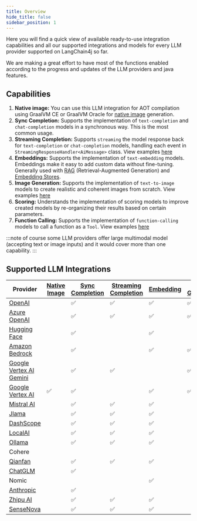 ```yaml
---
title: Overview
hide_title: false
sidebar_position: 1
---
```


Here you will find a quick view of available ready-to-use integration capabilities and all our supported integrations and models for every LLM provider supported on LangChain4j so far.

We are making a great effort to have most of the functions enabled according to the progress and updates of the LLM providers and java features.

## Capabilities
1. **Native image:** You can use this LLM integration for AOT compilation using GraalVM CE or GraalVM Oracle for [native image](https://www.graalvm.org/latest/reference-manual/native-image/) generation.
2. **Sync Completion:** Supports the implementation of `text-completion` and `chat-completion` models in a synchronous way. This is the most common usage.
3. **Streaming Completion:** Supports `streaming` the model response back for `text-completion` or `chat-completion` models, handling each event in `StreamingResponseHandler<AiMessage>` class. View examples [here](/tutorials/response-streaming)
4. **Embeddings:** Supports the implementation of `text-embedding` models. Embeddings make it easy to add custom data without fine-tuning. Generally used with [RAG](/tutorials/rag) (Retrieval-Augmented Generation) and [Embedding Stores](/category/embedding-stores).
5. **Image Generation:** Supports the implementation of `text-to-image` models to create realistic and coherent images from scratch. View examples [here](/tutorials/image-models)
6. **Scoring:** Understands the implementation of scoring models to improve created models by re-organizing their results based on certain parameters.
7. **Function Calling:** Supports the implementation of `function-calling` models to call a function as a `Tool`. View examples [here](/tutorials/tools)

:::note
of course some LLM providers offer large multimodal model (accepting text or image inputs) and it would cover more than one capability.
:::

## Supported LLM Integrations
| Provider                            | [Native Image](/category/code-execution-engines)  | [Sync Completion](/category/language-models) | [Streaming Completion](/tutorials/response-streaming) | [Embedding](/category/embedding-models) | [Image Generation](/category/image-models) | [Scoring](https://docs.langchain4j.dev/category/scoring-models) | [Function Calling](/tutorials/tools)
|--------------------------------------------| ------------- |---------------------------------------------------------------------| ----------- | ------ |-------------------------------| ------ |--------------------------------------------------------------------------------------------|
| [OpenAI](/integrations/language-models/open-ai)                         |  | ✅ | ✅ | ✅ | ✅ | | ✅ |
| [Azure OpenAI](/integrations/language-models/azure-open-ai)             |  | ✅ | ✅ | ✅ | ✅ | | ✅ |
| [Hugging Face](/integrations/language-models/hugging-face)              |  | ✅ | | ✅ |  | | |  |
| [Amazon Bedrock](/integrations/language-models/amazon-bedrock)         |  | ✅  | |✅ | ✅ | | |
| [Google Vertex AI Gemini](/integrations/language-models/google-gemini) |  | ✅ | ✅ | | ✅ | | ✅ |
| [Google Vertex AI](/integrations/language-models/google-palm)          | ✅ | ✅ | | ✅ | ✅ | | |
| [Mistral AI](/integrations/language-models/mistral-ai)                  |  | ✅ | ✅ | ✅ |  | |✅ |
| [Jlama](/integrations/language-models/jlama)                   |  | ✅ | ✅ | ✅ |  | |  |
| [DashScope](/integrations/language-models/dashscope)                   |  | ✅ | ✅ | ✅ |  | | ✅ |
| [LocalAI](/integrations/language-models/local-ai)                       |  | ✅ | ✅ | ✅ |  | | ✅ |
| [Ollama](/integrations/language-models/ollama)                         |  | ✅ | ✅ | ✅ |  | | |
| Cohere                                                              |  | | | |  | ✅| |
| [Qianfan](/integrations/language-models/qianfan)                       |  | ✅ | ✅ | ✅ |  | |✅ |
| [ChatGLM](/integrations/language-models/chatglm)                       |  | ✅ | | |  | |
| Nomic                                                                |  | | |✅ |  | | |
| [Anthropic](/integrations/language-models/anthropic)                   |  |✅ | | |  | | ✅ |
| [Zhipu AI](/integrations/language-models/zhipu-ai)                      |  |✅| ✅| ✅|  | |✅ |
| [SenseNova](/integrations/language-models/sensenova)                      |  |✅| ✅| ✅|  | |✅ |


